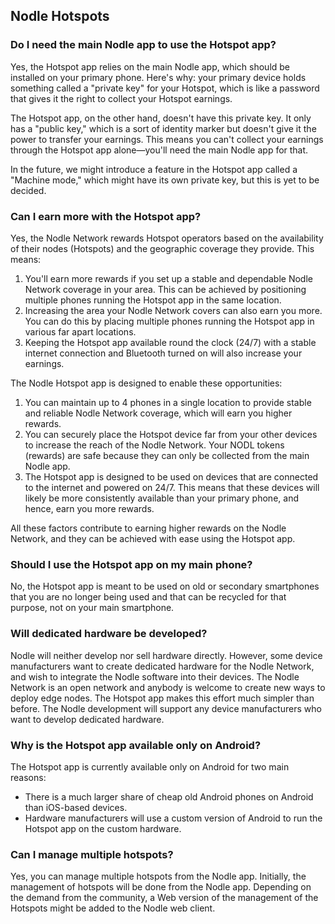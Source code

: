 ## Nodle Hotspots

### Do I need the main Nodle app to use the Hotspot app?

Yes, the Hotspot app relies on the main Nodle app, which should be installed on your primary phone. Here's why: your primary device holds something called a "private key" for your Hotspot, which is like a password that gives it the right to collect your Hotspot earnings.

The Hotspot app, on the other hand, doesn't have this private key. It only has a "public key," which is a sort of identity marker but doesn't give it the power to transfer your earnings. This means you can't collect your earnings through the Hotspot app alone—you'll need the main Nodle app for that.

In the future, we might introduce a feature in the Hotspot app called a "Machine mode," which might have its own private key, but this is yet to be decided.

### Can I earn more with the Hotspot app?

Yes, the Nodle Network rewards Hotspot operators based on the availability of their nodes (Hotspots) and the geographic coverage they provide. This means:

1. You'll earn more rewards if you set up a stable and dependable Nodle Network coverage in your area. This can be achieved by positioning multiple phones running the Hotspot app in the same location.
2. Increasing the area your Nodle Network covers can also earn you more. You can do this by placing multiple phones running the Hotspot app in various far apart locations.
3. Keeping the Hotspot app available round the clock (24/7) with a stable internet connection and Bluetooth turned on will also increase your earnings.

The Nodle Hotspot app is designed to enable these opportunities:
    
1. You can maintain up to 4 phones in a single location to provide stable and reliable Nodle Network coverage, which will earn you higher rewards.
2. You can securely place the Hotspot device far from your other devices to increase the reach of the Nodle Network. Your NODL tokens (rewards) are safe because they can only be collected from the main Nodle app.
3. The Hotspot app is designed to be used on devices that are connected to the internet and powered on 24/7. This means that these devices will likely be more consistently available than your primary phone, and hence, earn you more rewards.

All these factors contribute to earning higher rewards on the Nodle Network, and they can be achieved with ease using the Hotspot app.

### Should I use the Hotspot app on my main phone?

No, the Hotspot app is meant to be used on old or secondary smartphones that you are no longer being used and that can be
recycled for that purpose, not on your main smartphone. 

### Will dedicated hardware be developed?

Nodle will neither develop nor sell hardware directly. However, some device manufacturers want to create dedicated hardware 
for the Nodle Network, and wish to integrate the Nodle software into their devices. The Nodle Network is an open network and 
anybody is welcome to create new ways to deploy edge nodes. The Hotspot app makes this effort much simpler than before. The 
Nodle development will support any device manufacturers who want to develop dedicated hardware.  

### Why is the Hotspot app available only on Android?

The Hotspot app is currently available only on Android for two main reasons:

- There is a much larger share of cheap old Android phones on Android than iOS-based devices.
- Hardware manufacturers will use a custom version of Android to run the Hotspot app on the custom hardware.

### Can I manage multiple hotspots?

Yes, you can manage multiple hotspots from the Nodle app. Initially, the management of hotspots will be done from the Nodle 
app. Depending on the demand from the community, a Web version of the management of the Hotspots might be added to the Nodle 
web client.
